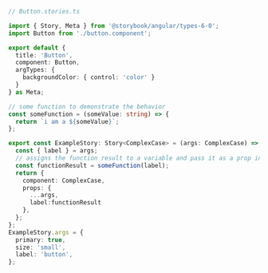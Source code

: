 ```ts
// Button.stories.ts

import { Story, Meta } from '@storybook/angular/types-6-0';
import Button from './button.component';

export default {
  title: 'Button',
  component: Button,
  argTypes: {
    backgroundColor: { control: 'color' }
  }
} as Meta;

// some function to demonstrate the behavior
const someFunction = (someValue: string) => {
  return `i am a ${someValue}`;
};

export const ExampleStory: Story<ComplexCase> = (args: ComplexCase) => {
  const { label } = args;
  // assigns the function result to a variable and pass it as a prop into the component
  const functionResult = someFunction(label);
  return {
    component: ComplexCase,
    props: {
      ...args,
      label:functionResult
    },
  };
};
ExampleStory.args = {
  primary: true,
  size: 'small',
  label: 'button',
};
```
